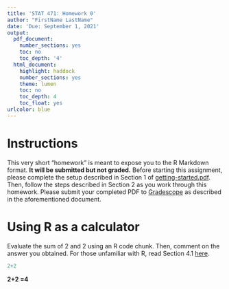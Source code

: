 ```yaml
---
title: 'STAT 471: Homework 0'
author: "FirstName LastName"
date: 'Due: September 1, 2021'
output:
  pdf_document:
    number_sections: yes
    toc: no
    toc_depth: '4'
  html_document:
    highlight: haddock
    number_sections: yes
    theme: lumen
    toc: no
    toc_depth: 4
    toc_float: yes
urlcolor: blue
---
```



# Instructions {-}

This very short "homework" is meant to expose you to the R Markdown format. **It will be submitted but not graded.** Before starting this assignment, please complete the setup described in Section 1 of [getting-started.pdf](https://github.com/Katsevich-Teaching/stat-471-fall-2021/blob/main/getting-started/getting-started.pdf). Then, follow the steps described in Section 2 as you work through this homework. Please submit your completed PDF to [Gradescope](https://www.gradescope.com/courses/285259) as described in the aforementioned document. 
  
# Using R as a calculator

Evaluate the sum of 2 and 2 using an R code chunk. Then, comment on the answer you obtained. For those unfamiliar with R, read Section 4.1 [here](https://r4ds.had.co.nz/workflow-basics.html#coding-basics).

```r
2+2
```

**2+2 =4**
